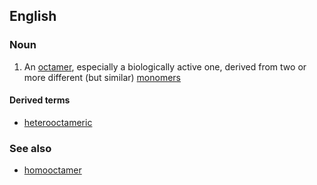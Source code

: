 ==English==

===Noun===
{{en-noun}}

#{{chemistry|biochemistry}} An [[octamer]], especially a biologically active one, derived from two or more different (but similar) [[monomer]]s

====Derived terms====
*[[heterooctameric]]

===See also===
*[[homooctamer]]